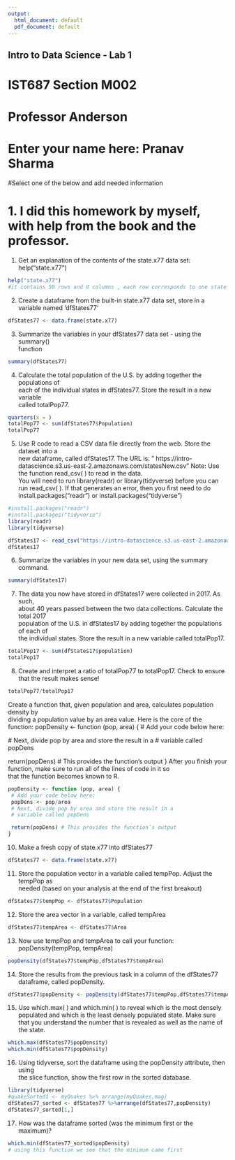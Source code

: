 ---
output:
  html_document: default
  pdf_document: default
---
## Intro to Data Science - Lab 1

# IST687 Section M002

# Professor Anderson

# Enter your name here: Pranav Sharma

#Select one of the below and add needed information

# 1. I did this homework by myself, with help from the book and the professor.
1. Get	an	explanation	of	the	contents	of	the state.x77 data	set: help("state.x77")
```{r}
help("state.x77")
#it contains 50 rows and 8 columns , each row corresponds to one state in USA and every column is an attribute which provides some information about the state like population, income,
```
2. Create	a	dataframe	from the	built-in	state.x77 data	set,	store	in	a	variable	named
‘dfStates77’
```{r}
dfStates77 <- data.frame(state.x77)
```
3. Summarize	the	variables	in	your	dfStates77	data	set - using	the	summary()	
function
```{r}
summary(dfStates77)

```
4. Calculate	the	total	population	of	the	U.S. by adding	together	the	populations	of	
each	of	the	individual	states in	dfStates77.			Store	the	result	in	a	new	variable	
called	totalPop77.	
```{r}
quarters(x = )
totalPop77 <- sum(dfStates77$Population)
totalPop77
```
5. Use	R	code	to	read	a	CSV	data	file	directly	from	the	web.	Store	the	dataset	into	a	
new	dataframe,	called	dfStates17. The	URL	is:	
" https://intro-datascience.s3.us-east-2.amazonaws.com/statesNew.csv"
Note:	Use	the	function read_csv(	) to	read	in	the	data.	
You	will	need	to	run	library(readr) or	library(tidyverse) before	you	can	run	
read_csv(	). If	that	generates	an	error,	then	you	first	need	to	do	
install.packages("readr") or install.packages("tidyverse")

```{r}
#install.packages("readr")
#install.packages("tidyverse")
library(readr)
library(tidyverse)

dfStates17 <- read_csv("https://intro-datascience.s3.us-east-2.amazonaws.com/statesNew.csv")
dfStates17
```
6. Summarize	the	variables	in	your	new	data	set,	using	the	summary	command.
```{r}
summary(dfStates17)
```
7. The	data	you	now	have	stored	in	dfStates17 were	collected	in	2017.	As	such,	
about	40	years	passed	between	the	two	data	collections.	Calculate	the	total	2017	
population	of	the	U.S.	in	dfStates17 by	adding	together	the	populations	of	each	of	
the	individual	states. Store	the	result	in	a	new	variable	called	totalPop17.	
```{r}
totalPop17 <- sum(dfStates17$population)
totalPop17
```
8. Create and	interpret a	ratio	of	totalPop77 to	totalPop17. Check	to	ensure	that	the	
result	makes	sense!

```{r}
totalPop77/totalPop17
```

Create	a	function	that,	given	population	and	area,	calculates	population	density	by	
dividing	a	population	value	by	an	area	value.	Here	is	the	core	of	the	function:
popDensity <- function (pop, area) {
 # Add your code below here:

 # Next, divide pop by area and store the result in a
 # variable called popDens

 return(popDens) # This provides the function’s output
} After	you	finish	your	function,	make	sure	to	run	all	of	the	lines	of	code	in	it	so	
that	the	function	becomes	known	to	R.
```{r}
popDensity <- function (pop, area) {
 # Add your code below here:
 popDens <- pop/area
 # Next, divide pop by area and store the result in a
 # variable called popDens

 return(popDens) # This provides the function’s output
}
```

10. Make	a	fresh	copy	of	state.x77	into	dfStates77
```{r}
dfStates77 <- data.frame(state.x77)
```
11. Store	the	population	vector	in	a	variable	called	tempPop.	Adjust	the	tempPop	as	
needed	(based	on	your	analysis	at	the	end	of	the	first	breakout)
```{r}
dfStates77$tempPop <- dfStates77$Population
```
12. Store	the	area	vector	in	a	variable,	called	tempArea	
```{r}
dfStates77$tempArea <- dfStates77$Area
```
13. Now	use	tempPop	and	tempArea	to	call	your	function:
popDensity(tempPop,	tempArea)
```{r}
popDensity(dfStates77$tempPop,dfStates77$tempArea)
```
14. Store	the	results	from		the	previous	task	in	a	column	of	the	dfStates77	
dataframe,	called	popDensity.
```{r}
dfStates77$popDensity <- popDensity(dfStates77$tempPop,dfStates77$tempArea)
```
15. Use	which.max(	)	and	which.min(	)	to	reveal	which	is	the	most	densely	
populated	and	which	is	the	least	densely	populated	state.	Make	sure	that	you	
understand	the	number	that	is	revealed	as	well	as	the	name	of	the	state.
```{r}
which.max(dfStates77$popDensity)
which.min(dfStates77$popDensity)
```
16. Using	tidyverse,	sort	the	dataframe	using	the	popDensity	attribute,	then	using	
the	slice	function,	show	the	first	row	in	the	sorted	database.	
```{r}
library(tidyverse)
#quakeSorted1 <- myQuakes %>% arrange(myQuakes,mag)
dfStates77_sorted <- dfStates77 %>%arrange(dfStates77,popDensity)
dfStates77_sorted[1,]
```
17. How	was	the	dataframe	sorted	(was	the	minimum	first	or	the	maximum)?
```{r}
which.min(dfStates77_sorted$popDensity)
# using this function we see that the minimum came first
```

